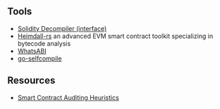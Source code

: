 ## Tools

- [Solidity Decompiler (interface)](https://ethervm.io/decompile)
- [Heimdall-rs](https://github.com/Jon-Becker/heimdall-rs) an advanced EVM smart contract toolkit specializing in bytecode analysis
- [WhatsABI](https://github.com/shazow/whatsabi)
- [go-selfcompile](https://github.com/shazow/go-selfcompile)

## Resources


- [Smart Contract Auditing Heuristics](https://github.com/OpenCoreCH/smart-contract-auditing-heuristics)

### 

